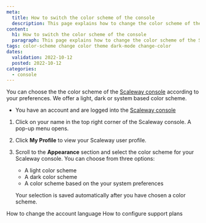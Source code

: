 ```yaml
---
meta:
  title: How to switch the color scheme of the console
  description: This page explains how to change the color scheme of the Scaleway console
content:
  h1: How to switch the color scheme of the console
  paragraph: This page explains how to change the color scheme of the Scaleway console
tags: color-scheme change color theme dark-mode change-color 
dates:
  validation: 2022-10-12
  posted: 2022-10-12
categories:
  - console
---
```


You can choose the the color scheme of the [Scaleway console](/console/my-account/concepts/#console) according to your preferences. We offer a light, dark or system based color scheme. 

 <Message type="requirement">

  - You have an account and are logged into the [Scaleway console](https://console.scaleway.com) 

</Message>

1. Click on your name in the top right corner of the Scaleway console. A pop-up menu opens. 

2. Click **My Profile** to view your Scaleway user profile. 

    <Lightbox src="scaleway-console-my-profile.webp" alt="" /> 

3. Scroll to the **Appearance** section and select the color scheme for your Scaleway console. You can choose from three options:
    * A light color scheme 
    * A dark color scheme
    * A color scheme based on the your system preferences

    <Lightbox src="scaleway-console-appearance.webp" alt="" />

    <Message type="note">

    Your selection is saved automatically after you have chosen a color scheme. 

    </Message>

<Navigation title="See Also">
  <PreviousButton to="/console/my-account/how-to/change-language/">How to change the account language</PreviousButton>
  <NextButton to="/console/my-account/how-to/configure-support-plans">How to configure support plans</NextButton>
</Navigation>

